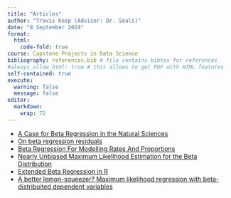 ```yaml
---
title: "Articles"
author: "Travis Keep (Advisor: Dr. Seals)"
date: "8 September 2024"
format:
  html:
    code-fold: true
course: Capstone Projects in Data Science
bibliography: references.bib # file contains bibtex for references
#always_allow_html: true # this allows to get PDF with HTML features
self-contained: true
execute: 
  warning: false
  message: false
editor: 
  markdown: 
    wrap: 72
---
```


- [A Case for Beta Regression in the Natural Sciences](case_for_beta_regression_natural_sciences.html){target="_blank"}
- [On beta regression residuals](beta_regression_residuals.html){target="_blank"}
- [Beta Regression For Modelling Rates And Proportions](beta_regression.html){target="_blank}
- [Nearly Unbiased Maximum Likelihood Estimation for the Beta Distribution](max_likelihood_estimation_for_beta_distribution.html){target="_blank"}
- [Extended Beta Regression in R](beta_regression_in_r.html){target="_blank"}
- [A better lemon-squeezer? Maximum likelihood regression with beta-distribuited dependent variables](a_better_lemon_squeezer.html){target="_blank"}

